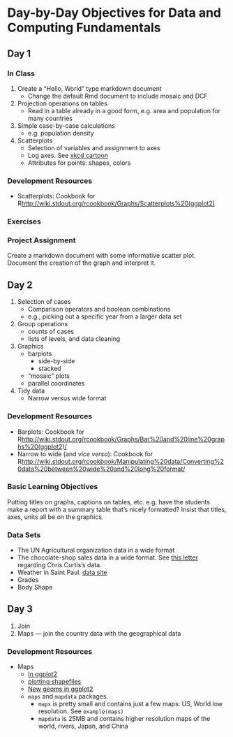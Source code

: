 Day-by-Day Objectives for Data and Computing Fundamentals
=====================

Day 1
--------------

### In Class
1. Create a "Hello, World" type markdown document
    * Change the default Rmd document to include mosaic and DCF
2. Projection operations on tables
    * Read in a table already in a good form, e.g. area and population for many countries
3. Simple case-by-case calculations
    * e.g. population density
4. Scatterplots
    * Selection of variables and assignment to axes
    * Log axes.  See [xkcd cartoon](http://xkcd.com/1162/)
    * Attributes for points: shapes, colors
    
### Development Resources

* Scatterplots: Cookbook for R<http://wiki.stdout.org/rcookbook/Graphs/Scatterplots%20(ggplot2)>
    
### Exercises

### Project Assignment

Create a markdown document with some informative scatter plot.  Document the creation of the graph and interpret it.



Day 2
--------------
1. Selection of cases
    * Comparison operators and boolean combinations
    * e.g., picking out a specific year from a larger data set
2. Group operations
    * counts of cases
    * lists of levels, and data cleaning
3. Graphics
    * barplots
        * side-by-side
        * stacked
    * "mosaic" plots
    * parallel coordinates
4. Tidy data
    * Narrow versus wide format

### Development Resources

* Barplots: Cookbook for R<http://wiki.stdout.org/rcookbook/Graphs/Bar%20and%20line%20graphs%20(ggplot2)/>
* Narrow to wide (and *vice versa*): Cookbook for R<http://wiki.stdout.org/rcookbook/Manipulating%20data/Converting%20data%20between%20wide%20and%20long%20format/>

### Basic Learning Objectives

Putting titles on graphs, captions on tables, etc. e.g. have the students make a report with a summary table that's nicely formatted?  Insist that titles, axes, units all be on the graphics.

### Data Sets
* The UN Agricultural organization data in a wide format
* The chocolate-shop sales data in a wide format.  See [this letter](https://mail.google.com/mail/u/0/?shva=1#inbox/13b76703fd8dec48) regarding Chris Curtis's data.  
* Weather in Saint Paul.  [data site](http://cdo.ncdc.noaa.gov/qclcd/QCLCD)
* Grades 
* Body Shape

Day 3
--------------
1. Join
2. Maps --- join the country data with the geographical data

### Development Resources

* Maps
    * [In ggplot2](http://spatialanalysis.co.uk/2012/02/great-maps-ggplot2/)
    * [plotting shapefiles](http://uce.uniovi.es/mundor/howtoplotashapemap.html)
    * [New geoms in ggplot2](http://cloud.github.com/downloads/hadley/ggplot2/guide-col.pdf)
    * `maps` and `mapdata` packages.  
        * `maps` is pretty small and contains just a few maps: US, World low resolution.  See `example(maps)`
        * `mapdata` is 25MB and contains higher resolution maps of the world, rivers, Japan, and China
        